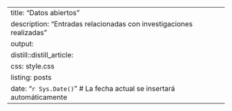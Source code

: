 ---
title: "Datos abiertos"
description: "Entradas relacionadas con investigaciones realizadas"
output: 
  distill::distill_article:
    css: style.css
listing: posts
date: "`r Sys.Date()`"  # La fecha actual se insertará automáticamente
---